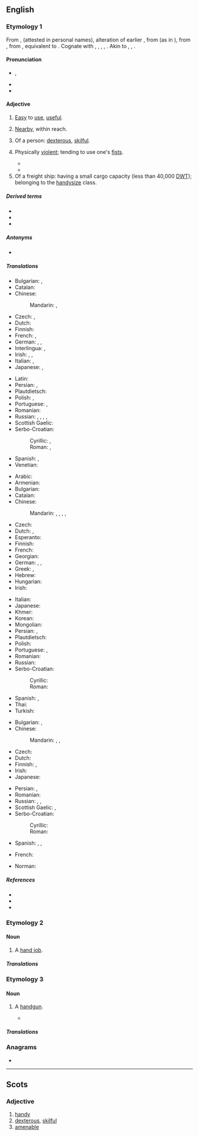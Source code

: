 {{also|Handy|händy}}
==English==

===Etymology 1===
From {{inh|en|enm|handy}}, {{m|enm|hondi}} (attested in personal names), alteration of earlier {{m|enm|hendi||handy, skillful}}, from {{inh|en|ang|hendiġ|t=skillful}} (as in {{m|ang|listhendiġ|t=skilled in art}}), from {{inh|en|gem-pro|*handugaz|t=handy, skillful, nimble}}, from {{m|gem-pro|*handuz||hand}}, equivalent to {{suffix|en|hand|y}}. Cognate with {{cog|gml|handich||skillful, apt}}, {{cog|gmh|handec}}, {{m|gmh|hendec||manual, hand-held}}, {{cog|non|hǫndugr||efficient}}, {{cog|got|𐌷𐌰𐌽𐌳𐌿𐌲𐍃||wise, clever}}. Akin to {{cog|nl|handig||handy}}, {{cog|no|hendig||handy}}, {{cog|sv|händig||handy}}.

====Pronunciation====
* {{enPR|hăn'di}}, {{IPA|en|/ˈhæn.di/}}
* {{audio|en|En-us-handy.ogg|Audio (US)}}
* {{rhymes|en|ændi}}

====Adjective====
{{en-adj|er}}

# [[easy|Easy]] to [[use]], [[useful]].
#: {{ux|en|Some people regard duct tape as a '''handy''' fix-all.}}
# [[nearby|Nearby]], within reach.
#: {{syn|en|at hand}}
#: {{ux|en|You wouldn’t have a screwdriver '''handy''', would you?}}
#: {{ux|en|I keep a first-aid kit '''handy''' in case of emergency.}}
#  Of a person: [[dexterous]], [[skilful]].
#: {{syn|en|crafty}}
#: {{ux|en|She's very '''handy''': she made all her own kitchen cupboards.}}
# {{lb|en|slang}} Physically [[violent]]; tending to use one's [[fist]]s.
#* {{quote-book|en|year=1974|author=William Purcell|title=British Police in a Changing Society|page=68|passage=We had a sergeant who was a bit '''handy''' with the rougher elements. He dealt with them a little bit differently to what I do.}}
#* {{quote-book|en|year=2012|author=Tania Carver|title=Choked|passage=The Sloanes said he had nothing on them, that he threatened them, made up a lot of lies. Tried to attack them, got a bit '''handy'''.}}
# Of a freight ship: having a small cargo capacity (less than 40,000 [[DWT]]); belonging to the [[handysize]] class.

=====Derived terms=====
* {{l|en|handily}}
* {{l|en|handiness}}
* {{l|en|unhandy}}

=====Antonyms=====
* {{l|en|awkward}}

=====Translations=====
{{trans-top|easy to use}}
* Bulgarian: {{t+|bg|полезен|m}}, {{t+|bg|удобен}}
* Catalan: {{t+|ca|pràctic}}
* Chinese:
*: Mandarin: {{t+|cmn|方便|tr=fāngbiàn}}, {{t+|cmn|有用|tr=yǒuyòng}}
* Czech: {{t+|cs|praktický}}, {{t+|cs|užitečný}}
* Dutch: {{t+|nl|handig}}
* Finnish: {{t+|fi|kätevä}}
* French: {{t+|fr|pratique}}, {{t+|fr|commode}}
* German: {{t+|de|anstellig}}, {{t+|de|handlich}}, {{t+|de|praktisch}}
* Interlingua: {{t|ia|utile}}, {{t|ia|commode}}
* Irish: {{t|ga|sásta}}, {{t|ga|acrach}}, {{t|ga|áisiúil}}
* Italian: {{t+|it|utile}}, {{t+|it|pratico}}
* Japanese: {{t+|ja|手軽|alt=手軽な|tr=tegaru na}}, {{t+|ja|便利|alt=便利な|tr=benri na}}
{{trans-mid}}
* Latin: {{t+|la|utilis}}
* Persian: {{t+|fa|سودمند|tr=sudmand}}, {{t|fa|به‌دردبخور|tr=be-dard-boxor}}
* Plautdietsch: {{t|pdt|hendich}}
* Polish: {{t+|pl|wygodny|m}}, {{t+|pl|dogodny|m}}
* Portuguese: {{t+|pt|útil}}, {{t+|pt|prático}}
* Romanian: {{t+|ro|îndemânatic}}
* Russian: {{t+|ru|удо́бный}} {{qualifier|convenient, comfortable}}, {{t+|ru|поле́зный}} {{qualifier|useful}}, {{t+|ru|практи́чный}} {{qualifier|practical}}, {{t+|ru|портати́вный}} {{qualifier|portable}}, {{t+|ru|кста́ти}} {{qualifier|adverbial: to the purpose}}
* Scottish Gaelic: {{t|gd|goireasach}}
* Serbo-Croatian:
*: Cyrillic: {{t|sh|надо̀мак}}, {{t|sh|пра̀ктичан}}
*: Roman: {{t+|sh|nadòmak}}, {{t+|sh|pràktičan}}
* Spanish: {{t+|es|práctico}}, {{t+|es|hábil}}
* Venetian: {{t+|vec|còmet}}
{{trans-bottom}}

{{trans-top|within reach}}
* Arabic: {{t-needed|ar}}
* Armenian: {{t-needed|hy}}
* Bulgarian: {{t|bg|под ръка}}
* Catalan: {{t|ca|a mà}}
* Chinese:
*: Mandarin: {{t+|cmn|手頭}}, {{t+|cmn|手头|tr=shuǒtóu}}, {{t|cmn|近便|tr=jìnbiàn}}, {{t+|cmn|手邊}}, {{t+|cmn|手边|tr=shǒubiān}}
* Czech: {{t+|cs|po ruce}}
* Dutch: {{t|nl|binnen handbereik}}, {{t|nl|bij de hand}}
* Esperanto: {{t-needed|eo}}
* Finnish: {{t|fi|[[käsi|käden]] [[ulottuvilla]]}}
* French: {{t+|fr|à portée de main}}
* Georgian: {{t-needed|ka}}
* German: {{t|de|in Reichweite}}, {{t+|de|griffbereit}}, {{t|de|zur Hand}}
* Greek: {{t+|el|εύκαιρος}}, {{t+|el|πρόχειρος}}
* Hebrew: {{t-needed|he}}
* Hungarian: {{t|hu|kéznél}}
* Irish: {{t|ga|sásta}}
{{trans-mid}}
* Italian: {{t+|it|comodo}}
* Japanese: {{t|ja|手近|alt=手近な|tr=tedika na}}
* Khmer: {{t-needed|km}}
* Korean: {{t-needed|ko}}
* Mongolian: {{t-needed|mn}}
* Persian: {{t+|fa|در دسترس|tr=dar dastres}}, {{t|fa|دم دست|tr=dam-e-dast}} {{qualifier|colloquial}}
* Plautdietsch: {{t|pdt|hendich}}
* Polish: {{t+|pl|podręczny|m}}
* Portuguese: {{t|pt|à mão}}, {{t+|pt|fácil}} {{qualifier|colloquial}}
* Romanian: {{t|ro|la îndemână}}
* Russian: {{t+|ru|рука|alt=под руко́й}} {{qualifier|at hand, lit.: under hand}}
* Serbo-Croatian:
*: Cyrillic: {{t|sh|при́ручан}}
*: Roman: {{t+|sh|príručan}}
* Spanish: {{t+|es|a mano}}, {{t+|es|cerca}}
* Thai: {{t-needed|th}}
* Turkish: {{t-needed|tr}}
{{trans-bottom}}

{{trans-top|dexterous}}
* Bulgarian: {{t+|bg|сръчен}}, {{t+|bg|изкусен}}
* Chinese:
*: Mandarin: {{t+|cmn|靈巧}}, {{t+|cmn|灵巧|tr=língqiǎo}}, {{t+|cmn|麻利|tr=málì}}
* Czech: {{t+|cs|šikovný}}
* Dutch: {{t+|nl|handig}}
* Finnish: {{t+|fi|kätevä}}, {{t+|fi|taitava}}
* Irish: {{t|ga|sásta}}
* Japanese: {{t+|ja|器用|alt=器用な|tr=kiyō na}}
{{trans-mid}}
* Persian: {{t+|fa|ماهر|tr=mâher}}, {{t+|fa|حرفه‌ای|tr=herfe-i}} {{qualifier|colloquial}}
* Romanian: {{t+|ro|îndemânatic}}
* Russian: {{t+|ru|ло́вкий}}, {{t+|ru|иску́сный}}, {{t+|ru|уме́лый}} {{qualifier|skilful}}
* Scottish Gaelic: {{t|gd|tapaidh}}, {{t|gd|deas}}
* Serbo-Croatian:
*: Cyrillic: {{t|sh|спре̏тан}}
*: Roman: {{t+|sh|sprȅtan}}
* Spanish: {{t+|es|hábil}}, {{t+|es|diestro}}, {{t+|es|mañoso}}
{{trans-bottom}}

{{checktrans-top}}
* French: {{t+check|fr|maniable}}
{{trans-mid}}
* Norman: {{t-check|nrf|manniabl'ye|m|f}} {{qualifier|Jersey}}
{{trans-bottom}}

=====References=====
* {{R:Webster 1913}}
* {{R:Century 1911}}
* {{R:OneLook}}

===Etymology 2===
{{suffix|en|hand|y|t2=diminutive suffix}}

====Noun====
{{en-noun}}

# {{lb|en|vulgar|slang}} A [[hand job]].

=====Translations=====
{{trans-see|hand job|hand job}}

===Etymology 3===
{{clipping|en|handgun}} {{suffix|en||y|t2=diminutive suffix}}

====Noun====
{{en-noun}}

# {{lb|en|MLE|slang}} A [[handgun]].
#* {{quote-song|en|author=C1|title=Even Steven|date=2020-07-09|note=1:51–1:57|passage=Look left and right, when I cross these roads,<br/>I don’t wanna get fright<br/>We got '''handies''' and '''shotties''',<br/>which one should you decide?<br/>}}

=====Translations=====
{{trans-see|handgun|handgun}}

===Anagrams===
* {{anagrams|en|a=adhny|Haydn}}

----

==Scots==

===Adjective===
{{sco-adj|hand|ier|iest}}

# [[handy#English|handy]]
# [[dexterous]], [[skilful]]
# [[amenable]] {{gloss|of an animal}}
